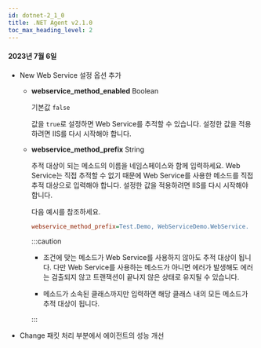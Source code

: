 ```yaml
---
id: dotnet-2_1_0
title: .NET Agent v2.1.0
toc_max_heading_level: 2
---
```


#### 2023년 7월 6일

- <Status>New</Status> Web Service 설정 옵션 추가

  - **webservice_method_enabled** <span class='type'>Boolean</span>

    기본값 `false`

    값을 `true`로 설정하면 Web Service를 추적할 수 있습니다. 설정한 값을 적용하려면 IIS를 다시 시작해야 합니다.

  - **webservice_method_prefix** <span class='type'>String</span>

    추적 대상이 되는 메소드의 이름을 네임스페이스와 함께 입력하세요. Web Service는 직접 추적할 수 없기 때문에 Web Service를 사용한 메소드를 직접 추적 대상으로 입력해야 합니다. 설정한 값을 적용하려면 IIS를 다시 시작해야 합니다.

    다음 예시를 참조하세요.

    ```ini title='whatap.conf'
    webservice_method_prefix=Test.Demo, WebServiceDemo.WebService.
    ```

    :::caution

    - 조건에 맞는 메소드가 Web Service를 사용하지 않아도 추적 대상이 됩니다. 다만 Web Service를 사용하는 메소드가 아니면 에러가 발생해도 에러는 검출되지 않고 트랜잭션이 끝나지 않은 상태로 유지될 수 있습니다.

    - 메소드가 소속된 클래스까지만 입력하면 해당 클래스 내의 모든 메소드가 추적 대상이 됩니다.

    :::

- <Status>Change</Status> 패킷 처리 부분에서 에이전트의 성능 개선